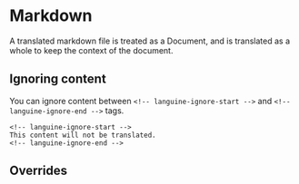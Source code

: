 # Markdown

A translated markdown file is treated as a Document, and is translated as a whole to keep the context of the document.

## Ignoring content

You can ignore content between `<!-- languine-ignore-start -->` and `<!-- languine-ignore-end -->` tags.

```mdx
<!-- languine-ignore-start -->
This content will not be translated.
<!-- languine-ignore-end -->
``` 

## Overrides